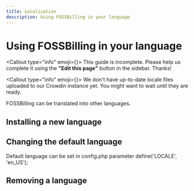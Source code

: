 ```yaml
---
title: Localization
description: Using FOSSBilling in your language
---
```



# <FontAwesomeIcon icon={faLanguage} /> Using FOSSBilling in your language

<Callout type="info" emoji={<FontAwesomeIcon icon={faPersonDigging} />}>
    This guide is incomplete. Please help us complete it using the **"Edit this page"** button in the sidebar. Thanks!
</Callout>

<Callout type="info" emoji={<FontAwesomeIcon icon={faCircleInfo} />}>
  We don't have up-to-date locale files uploaded to our Crowdin instance yet. You might want to wait until they are ready.
</Callout>

FOSSBilling can be translated into other languages.

## Installing a new language

## Changing the default language

Default language can be set in config.php parameter define('LOCALE', 'en_US');

## Removing a language
